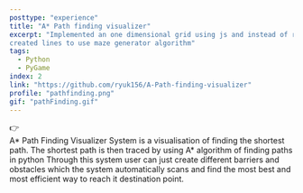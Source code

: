 ```yaml
---
posttype: "experience"
title: "A* Path finding visualizer"
excerpt: "Implemented an one dimensional grid using js and instead of rectangle
created lines to use maze generator algorithm"
tags:
  - Python
  - PyGame
index: 2
link: "https://github.com/ryuk156/A-Path-finding-visualizer"
profile: "pathfinding.png"
gif: "pathFinding.gif"
---
```


👉 <br />
A* Path Finding Visualizer System is a visualisation of finding the shortest path.
The shortest path is then traced by using A* algorithm of finding paths in python
Through this system user can just create different barriers and obstacles which the
system automatically scans and find the most best and most efficient way to reach it
destination point.